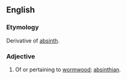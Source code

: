 ==English==

===Etymology===
Derivative of [[absinth]].

===Adjective===
{{en-adj|-}}

# Of or pertaining to [[wormwood]]; [[absinthian]].
